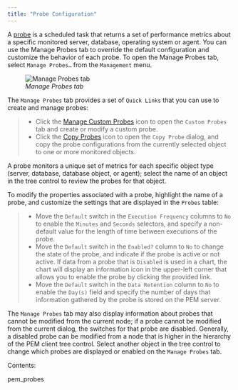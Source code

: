 ```yaml
---
title: "Probe Configuration"
---
```


<div id="pem_probe_config" class="registered_link"></div>

A [probe](01_pem_probes/#pem_probes) is a scheduled task that returns a set of performance metrics about a specific monitored server, database, operating system or agent. You can use the Manage Probes tab to override the default configuration and customize the behavior of each probe. To open the Manage Probes tab, select `Manage Probes…` from the `Management` menu.

<figure><img src="../../../images/pem_manage_probes_tab.png" class="align-center" alt="Manage Probes tab" /><figcaption aria-hidden="true"><em>Manage Probes tab</em></figcaption></figure>

The `Manage Probes` tab provides a set of `Quick Links` that you can use to create and manage probes:

> -   Click the [Manage Custom Probes](../01_pem_custom_probes/#pem_custom_probes) icon to open the  `Custom Probes`  tab and create or modify a custom probe.
> -   Click the [Copy Probes](../02_copy_probe_config/#copy_probe_config) icon to open the  `Copy Probe`  dialog, and copy the probe configurations from the currently selected object to one or more monitored objects.

A probe monitors a unique set of metrics for each specific object type (server, database, database object, or agent); select the name of an object in the tree control to review the probes for that object.

To modify the properties associated with a probe, highlight the name of a probe, and customize the settings that are displayed in the `Probes` table:

> -   Move the `Default` switch in the `Execution Frequency` columns to `No` to enable the `Minutes` and `Seconds` selectors, and specify a non-default value for the length of time between executions of the probe.
> -   Move the `Default` switch in the `Enabled?` column to `No` to change the state of the probe, and indicate if the probe is active or not active. If data from a probe that is `Disabled` is used in a chart, the chart will display an information icon in the upper-left corner that allows you to enable the probe by clicking the provided link.
> -   Move the `Default` switch in the `Data Retention` column to `No` to enable the `Day(s)` field and specify the number of days that information gathered by the probe is stored on the PEM server.

The `Manage Probes` tab may also display information about probes that cannot be modified from the current node; if a probe cannot be modified from the current dialog, the switches for that probe are disabled. Generally, a disabled probe can be modified from a node that is higher in the hierarchy of the PEM client tree control. Select another object in the tree control to change which probes are displayed or enabled on the `Manage Probes` tab.

Contents:

<div class="toctree" maxdepth="2">

pem_probes

</div>
